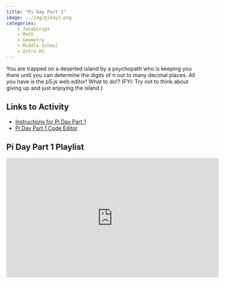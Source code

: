 ```yaml
---
title: "Pi Day Part 1"
image: ../img/piday1.png
categories:
    - JavaScript
    - Math
    - Geometry
    - Middle School
    - Intro HS
---
```


You are trapped on a deserted island by a psychopath who is keeping you there until you can determine the digits of π out to many decimal places. All you have is the p5.js web editor! What to do!? (FYI: Try not to think about giving up and just enjoying the island.)

## Links to Activity

* [Instructions for Pi Day Part 1](https://www.asc.ohio-state.edu/orban.14/math_coding/pi_graphical2/index.html)
* [Pi Day Part 1 Code Editor](http://alpha.editor.p5js.org/ChrisOrban/sketches/S1AGU0FCG)

## Pi Day Part 1 Playlist

<iframe width="560" height="315" src="https://www.youtube.com/embed/videoseries?si=18UJXcDyV8YigxAv&amp;list=PLISRe8GegO8TbpZK2qvOi6y0kphRI-3xw" title="YouTube video player" frameborder="0" allow="accelerometer; autoplay; clipboard-write; encrypted-media; gyroscope; picture-in-picture; web-share" referrerpolicy="strict-origin-when-cross-origin" allowfullscreen></iframe>